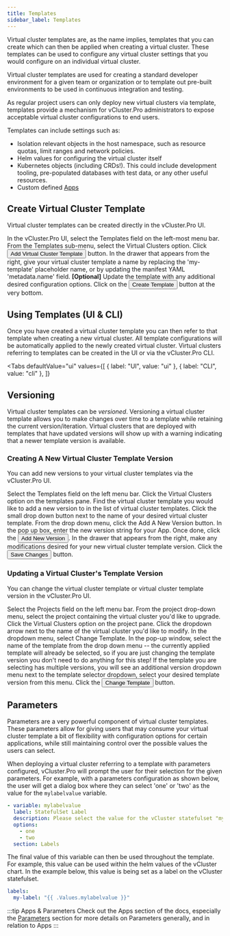 ```yaml
---
title: Templates
sidebar_label: Templates
---
```



Virtual cluster templates are, as the name implies, templates that you can create which can then
be applied when creating a virtual cluster. These templates can be used to configure any virtual
cluster settings that you would configure on an individual virtual cluster.

Virtual cluster templates are used for creating a standard developer environment for a
given team or organization or to template out pre-built environments to be used in continuous
integration and testing.

As regular project users can only deploy new virtual clusters via template, templates provide a
mechanism for vCluster.Pro administrators to expose acceptable virtual cluster configurations to end users.

Templates can include settings such as:

- Isolation relevant objects in the host namespace, such as resource quotas, limit ranges and network policies.
- Helm values for configuring the virtual cluster itself
- Kubernetes objects (including CRDs!). This could include development tooling, pre-populated databases with test data, or any other useful resources.
- Custom defined [Apps](../apps/what-are-apps.mdx)

## Create Virtual Cluster Template

Virtual cluster templates can be created directly in the vCluster.Pro UI.

<Flow id="create-vcluster-template-ui">
  <Step>
    In the vCluster.Pro UI, select the <NavStep>Templates</NavStep> field on the
    left-most menu bar.
  </Step>
  <Step>From the Templates sub-menu, select the Virtual Clusters option.</Step>
  <Step>
    Click <Button>Add Virtual Cluster Template</Button> button.
  </Step>
  <Step>
    In the drawer that appears from the right, give your virtual cluster
    template a name by replacing the 'my-template' placeholder name, or by
    updating the manifest YAML 'metadata.name' field.
  </Step>
  <Step>
    <b>[Optional]</b> Update the template with any additional desired
    configuration options.
    <PartialVirtualClusterCreateOptionalTemplateUI />
  </Step>
  <Step>
    Click on the <Button>Create Template</Button> button at the very bottom.
  </Step>
</Flow>

## Using Templates (UI & CLI)

Once you have created a virtual cluster template you can then refer to that template when
creating a new virtual cluster. All template configurations will be automatically applied to the
newly created virtual cluster. Virtual clusters referring to templates can be created in the UI
or via the vCluster.Pro CLI.

<Tabs
  defaultValue="ui"
  values={[
    { label: "UI", value: "ui" },
    { label: "CLI", value: "cli" },
  ]}
>
  <TabItem value="ui">
    <PartialVirtualClusterCreateUI />
  </TabItem>
  <TabItem value="cli">
    <PartialVirtualClusterCreateCLI />
  </TabItem>
</Tabs>

## Versioning

Virtual cluster templates can be <i>versioned</i>. Versioning a virtual cluster template allows you
to make changes over time to a template while retaining the current version/iteration. Virtual
clusters that are deployed with templates that have updated versions will show up with a warning
indicating that a newer template version is available.

### Creating A New Virtual Cluster Template Version

You can add new versions to your virtual cluster templates via the vCluster.Pro UI.

<Flow id="create-virtual-cluster-template-version">
  <Step>
    Select the <NavStep>Templates</NavStep> field on the left menu bar.
  </Step>
  <Step>Click the Virtual Clusters option on the templates pane.</Step>
  <Step>
    Find the virtual cluster template you would like to add a new version to in
    the list of virtual cluster templates. Click the small drop down button next
    to the name of your desired virtual cluster template. From the drop down
    menu, click the <Label>Add A New Version</Label> button.
  </Step>
  <Step>
    In the pop up box, enter the new version string for your App. Once done,
    click the
    <Button>Add New Version</Button>.
  </Step>
  <Step>
    In the drawer that appears from the right, make any modifications desired
    for your new virtual cluster template version.
  </Step>
  <Step>
    Click the <Button>Save Changes</Button> button.
  </Step>
</Flow>

### Updating a Virtual Cluster's Template Version

You can change the virtual cluster template or virtual cluster template version in the vCluster.Pro UI.

<Flow id="change-vcluster-template-ui">
  <Step>
    Select the <NavStep>Projects</NavStep> field on the left menu bar.
  </Step>
  <Step>
    From the project drop-down menu, select the project containing the virtual
    cluster you'd like to upgrade.
  </Step>
  <Step>Click the Virtual Clusters option on the project pane.</Step>
  <Step>
    Click the dropdown arrow next to the name of the virtual cluster you'd like
    to modify.
  </Step>
  <Step>
    In the dropdown menu, select <Label>Change Template</Label>.
  </Step>
  <Step>
    In the pop-up window, select the name of the template from the drop down
    menu -- the currently applied template will already be selected, so if you
    are just changing the template version you don't need to do anything for
    this step!
  </Step>
  <Step>
    If the template you are selecting has multiple versions, you will see an
    additional version dropdown menu next to the template selector dropdown,
    select your desired template version from this menu.
  </Step>
  <Step>
    Click the <Button>Change Template</Button> button.
  </Step>
</Flow>

## Parameters

Parameters are a very powerful component of virtual cluster templates. These parameters allow
for giving users that may consume your virtual cluster template a bit of flexibility with
configuration options for certain applications, while still maintaining control over the
possible values the users can select.

When deploying a virtual cluster referring to a template with parameters configured, vCluster.Pro will
prompt the user for their selection for the given parameters. For example, with a parameters
configuration as shown below, the user will get a dialog box where they can select 'one' or
'two' as the value for the `mylabelvalue` variable.

```yaml
- variable: mylabelvalue
  label: StatefulSet Label
  description: Please select the value for the vCluster statefulset "my-label" key
  options:
    - one
    - two
  section: Labels
```

The final value of this variable can then be used throughout the template. For example, this
value can be used within the helm values of the vCluster chart. In the example below, this value
is being set as a label on the vCluster statefulset.

```yaml
labels:
  my-label: "{{ .Values.mylabelvalue }}"
```

:::tip Apps & Parameters
Check out the Apps section of the docs, especially the [Parameters](../apps/parameters.mdx) section for
more details on Parameters generally, and in relation to Apps
:::
